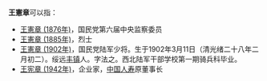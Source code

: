 '''王憲章'''可以指：
* [[王憲章_(1876年)|王憲章 (1876年)]]，国民党第六届中央监察委员
* [[王憲章_(1885年)|王憲章 (1885年)]]，烈士
* [[王憲章_(1902年)|王憲章 (1902年)]]，国民党陆军少将。生于1902年3月11日（清光绪二十八年二月初二）。绥远[[丰镇|丰镇]]人。字法之。西北陆军干部学校第一期骑兵科毕业。
* [[王宪章_(1942年)|王宪章 (1942年)]]，企业家，[[中国人寿|中国人寿]]原董事长
{{消歧义|xian|Cat=三字王姓人名消歧义}}